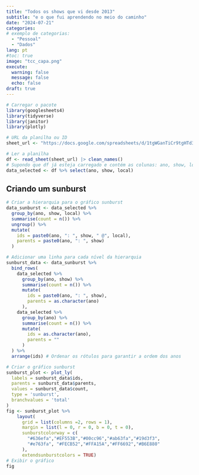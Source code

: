 ```yaml
---
title: "Todos os shows que vi desde 2013"
subtitle: "e o que fui aprendendo no meio do caminho"
date: "2024-07-21"
categories: 
# exemplo de categorias:
  - "Pessoal"
  - "Dados"
lang: pt
#toc: true 
image: "tcc_capa.png"
execute: 
  warning: false
  message: false
  echo: false
draft: true
---
```



```r
# Carregar o pacote
library(googlesheets4)
library(tidyverse)
library(janitor)
library(plotly)

# URL da planilha ou ID
sheet_url <- "https://docs.google.com/spreadsheets/d/1tgWGanTiCr9tgHTd34MnDQ8gt0yDATghi-OoemokdJY/edit#gid=0"

# Ler a planilha
df <- read_sheet(sheet_url) |> clean_names()
# Supondo que df já esteja carregado e contém as colunas: ano, show, local
data_selected <- df %>% select(ano, show, local)
```

## Criando um sunburst


```r
# Criar a hierarquia para o gráfico sunburst
data_sunburst <- data_selected %>%
  group_by(ano, show, local) %>%
  summarise(count = n()) %>%
  ungroup() %>%
  mutate(
    ids = paste0(ano, ": ", show, " @", local),
    parents = paste0(ano, ": ", show)
  )

# Adicionar uma linha para cada nível da hierarquia
sunburst_data <- data_sunburst %>%
  bind_rows(
    data_selected %>% 
      group_by(ano, show) %>%
      summarise(count = n()) %>%
      mutate(
        ids = paste0(ano, ": ", show),
        parents = as.character(ano)
      ),
    data_selected %>%
      group_by(ano) %>%
      summarise(count = n()) %>%
      mutate(
        ids = as.character(ano),
        parents = ""
      )
  ) %>%
  arrange(ids) # Ordenar os rótulos para garantir a ordem dos anos

# Criar o gráfico sunburst
sunburst_plot <- plot_ly(
  labels = sunburst_data$ids,
  parents = sunburst_data$parents,
  values = sunburst_data$count,
  type = 'sunburst',
  branchvalues = 'total'
)
fig <- sunburst_plot %>%
    layout(
      grid = list(columns =2, rows = 1),
      margin = list(l = 0, r = 0, b = 0, t = 0),
      sunburstcolorway = c(
        "#636efa","#EF553B","#00cc96","#ab63fa","#19d3f3",
        "#e763fa", "#FECB52","#FFA15A","#FF6692","#B6E880"
      ),
      extendsunburstcolors = TRUE)
# Exibir o gráfico
fig
```





